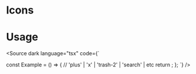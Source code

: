 


<Meta title="Style Guide/Icons" />

# Icons

<IconGallery>
  <IconItem name="plus">
    <Icon name="plus" />
  </IconItem>
  <IconItem name="x">
    <Icon name="x" />
  </IconItem>
  <IconItem name="trash-2">
    <Icon name="trash-2" />
  </IconItem>
  <IconItem name="search">
    <Icon name="search" />
  </IconItem>
  <IconItem name="chevron-down">
    <Icon name="chevron-down" />
  </IconItem>
  <IconItem name="chevron-up">
    <Icon name="chevron-up" />
  </IconItem>
  <IconItem name="chevron-left">
    <Icon name="chevron-left" />
  </IconItem>
  <IconItem name="chevron-right">
    <Icon name="chevron-right" />
  </IconItem>
  <IconItem name="calendar">
    <Icon name="calendar" />
  </IconItem>
  <IconItem name="dollar-sign">
    <Icon name="dollar-sign" />
  </IconItem>
</IconGallery>

# Usage

<Source dark language="tsx" code={`

const Example = () => {
  // 'plus' | 'x' | 'trash-2' | 'search' | etc
  return <Icon name="plus" />;
};
`} />